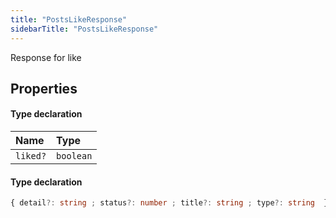 ```yaml
---
title: "PostsLikeResponse"
sidebarTitle: "PostsLikeResponse"
---
```


Response for like

## Properties

<ResponseField name="data" type="Object">


#### Type declaration
</ResponseField>


| Name | Type |
| :------ | :------ |
| `liked?` | `boolean` |




<ResponseField name="errors" type="Object">


#### Type declaration

```ts
{ detail?: string ; status?: number ; title?: string ; type?: string  }[]
```
</ResponseField>

